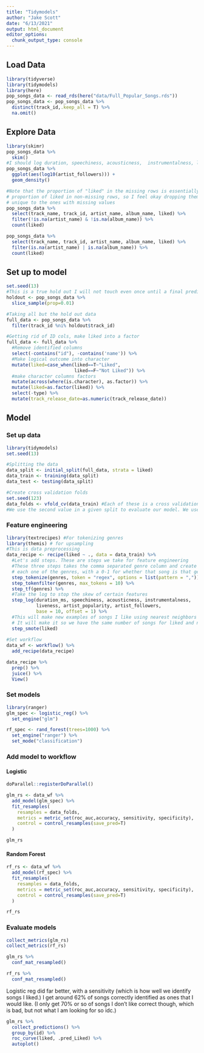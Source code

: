```yaml
---
title: "Tidymodels"
author: "Jake Scott"
date: "6/13/2021"
output: html_document
editor_options: 
  chunk_output_type: console
---
```

## Load Data
```r
library(tidyverse)
library(tidymodels)
library(here)
pop_songs_data <- read_rds(here("data/Full_Popular_Songs.rds"))
pop_songs_data <- pop_songs_data %>% 
  distinct(track_id,.keep_all = T) %>% 
  na.omit()
```

## Explore Data
```r
library(skimr)
pop_songs_data %>% 
  skim()
#I should log duration, speechiness, acousticness,  instrumentalness, liveness, artist popularity and artist followers            
pop_songs_data %>% 
  ggplot(aes(log10(artist_followers))) +
  geom_density()
```

```r
#Note that the proportion of "liked" in the missing rows is essentially identical to the 
# proportion of liked in non-missing rows, so I feel okay dropping them. I should see if there are other chars
# unique to the ones with missing values
pop_songs_data %>% 
  select(track_name, track_id, artist_name, album_name, liked) %>% 
  filter(!is.na(artist_name) & !is.na(album_name)) %>% 
  count(liked)

pop_songs_data %>% 
  select(track_name, track_id, artist_name, album_name, liked) %>% 
  filter(is.na(artist_name) | is.na(album_name)) %>% 
  count(liked)
```

## Set up to model
```r
set.seed(13)
#This is a true hold out I will not touch even once until a final prediction moment
holdout <- pop_songs_data %>% 
  slice_sample(prop=0.01)

#Taking all but the hold out data
full_data <- pop_songs_data %>% 
  filter(track_id %ni% holdout$track_id)

#Getting rid of ID cols, make liked into a factor
full_data <- full_data %>% 
  #Remove identified columns
  select(-contains("id"), -contains('name')) %>%
  #Make logical outcome into character
  mutate(liked=case_when(liked==T~"Liked",
                         liked==F~"Not Liked")) %>% 
  #make character columns factors
  mutate(across(where(is.character), as.factor)) %>% 
  mutate(liked=as.factor(liked)) %>% 
  select(-type) %>% 
  mutate(track_release_date=as.numeric(track_release_date))

```


## Model
### Set up data
```r
library(tidymodels)
set.seed(13)

#Splitting the data
data_split <- initial_split(full_data, strata = liked)
data_train <- training(data_split)
data_test <- testing(data_split)

#Create cross validation folds
set.seed(123)
data_folds <- vfold_cv(data_train) #Each of these is a cross validation fold. With a training and hold out for each fold.
#We use the second value in a given split to evaluate our model. We use it to compare and tune data. We save the test data for the very end. The resample things we use every time thru our modeling process to make choices
```


### Feature engineering
```r
library(textrecipes) #For tokenizing genres
library(themis) # for upsampling
#This is data preprocessing
data_recipe <- recipe(liked ~ ., data = data_train) %>% 
  #Let's add steps. These are steps we take for feature engineering
  #These three steps takes the comma separated genre column and create a column for 
  # each one of the genres, with a 0-1 for whether that song is that genre
  step_tokenize(genres, token = "regex", options = list(pattern = ",")) %>% 
  step_tokenfilter(genres, max_tokens = 10) %>% 
  step_tf(genres) %>% 
  #Take the log to stop the skew of certain features
  step_log(duration_ms, speechiness, acousticness, instrumentalness, 
           liveness, artist_popularity, artist_followers, 
           base = 10, offset = 1) %>% 
  #This will make new examples of songs I like using nearest neighbors of the already-existing songs I do like.
  # It will make it so we have the same number of songs for liked and not liked, adding to the liked using nearest neighbors
  step_smote(liked)
  
#Set workflow
data_wf <- workflow() %>% 
  add_recipe(data_recipe)

```


```r
data_recipe %>% 
  prep() %>% 
  juice() %>% 
  View()
```


### Set models
```r
library(ranger)
glm_spec <- logistic_reg() %>% 
  set_engine("glm")

rf_spec <- rand_forest(trees=1000) %>% 
  set_engine("ranger") %>% 
  set_mode("classification")
```

### Add model to workflow

#### Logistic
```r
doParallel::registerDoParallel()

glm_rs <- data_wf %>% 
  add_model(glm_spec) %>% 
  fit_resamples(
    resamples = data_folds,
    metrics = metric_set(roc_auc,accuracy, sensitivity, specificity),
    control = control_resamples(save_pred=T)
  )

glm_rs

```


#### Random Forest
```r

rf_rs <- data_wf %>% 
  add_model(rf_spec) %>% 
  fit_resamples(
    resamples = data_folds,
    metrics = metric_set(roc_auc,accuracy, sensitivity, specificity),
    control = control_resamples(save_pred=T)
  )

rf_rs

```

### Evaluate models
```r
collect_metrics(glm_rs)
collect_metrics(rf_rs)

glm_rs %>% 
  conf_mat_resampled()

rf_rs %>% 
  conf_mat_resampled()
```

Logistic reg did far better, with a sensitivity (which is how well we identify songs I liked.) 
I get around 62% of songs correctly identified as ones that I would like. (I only get 70% or so
of songs I don't like correct though, which is bad, but not what I am looking for so idc.)


```r
glm_rs %>% 
  collect_predictions() %>% 
  group_by(id) %>% 
  roc_curve(liked, .pred_Liked) %>% 
  autoplot()

```



